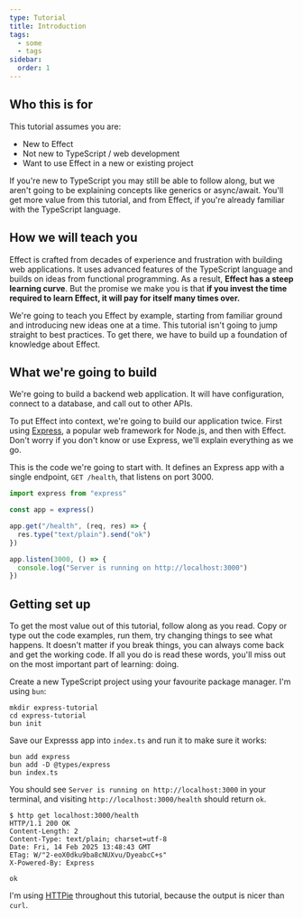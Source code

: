 ```yaml
---
type: Tutorial
title: Introduction
tags:
  - some
  - tags
sidebar:
  order: 1
---
```


## Who this is for

This tutorial assumes you are:

- New to Effect
- Not new to TypeScript / web development
- Want to use Effect in a new or existing project

If you're new to TypeScript you may still be able to follow along, but we aren't
going to be explaining concepts like generics or async/await. You'll get more
value from this tutorial, and from Effect, if you're already familiar with the
TypeScript language.

## How we will teach you

Effect is crafted from decades of experience and frustration with building web
applications. It uses advanced features of the TypeScript language and builds on
ideas from functional programming. As a result, **Effect has a steep learning
curve**. But the promise we make you is that **if you invest the time required
to learn Effect, it will pay for itself many times over.**

We're going to teach you Effect by example, starting from familiar ground and
introducing new ideas one at a time. This tutorial isn't going to jump straight
to best practices. To get there, we have to build up a foundation of knowledge
about Effect.

## What we're going to build

We're going to build a backend web application. It will have configuration,
connect to a database, and call out to other APIs.

To put Effect into context, we're going to build our application twice.  First
using [Express][1], a popular web framework for Node.js, and then with Effect.
Don't worry if you don't know or use Express, we'll explain everything as we
go.

This is the code we're going to start with. It defines an Express app with a
single endpoint, `GET /health`, that listens on port 3000.

```ts twoslash title=index.ts
import express from "express"

const app = express()

app.get("/health", (req, res) => {
  res.type("text/plain").send("ok")
})

app.listen(3000, () => {
  console.log("Server is running on http://localhost:3000")
})
```

## Getting set up

To get the most value out of this tutorial, follow along as you read. Copy or
type out the code examples, run them, try changing things to see what happens.
It doesn't matter if you break things, you can always come back and get the
working code.  If all you do is read these words, you'll miss out on the most
important part of learning: doing.

Create a new TypeScript project using your favourite package manager. I'm using
`bun`:

```shell
mkdir express-tutorial
cd express-tutorial
bun init
```

Save our Expresss app into `index.ts` and run it to make sure it works:

```shell
bun add express
bun add -D @types/express
bun index.ts
```

You should see `Server is running on http://localhost:3000` in your terminal,
and visiting `http://localhost:3000/health` should return `ok`.

```http
$ http get localhost:3000/health
HTTP/1.1 200 OK
Content-Length: 2
Content-Type: text/plain; charset=utf-8
Date: Fri, 14 Feb 2025 13:48:43 GMT
ETag: W/"2-eoX0dku9ba8cNUXvu/DyeabcC+s"
X-Powered-By: Express

ok
```

I'm using [HTTPie](https://httpie.io/cli) throughout this tutorial, because the
output is nicer than `curl`.

[1]: https://expressjs.com/